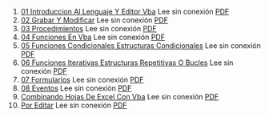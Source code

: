 1. [01 Introduccion Al Lenguaje Y Editor Vba](https://achalmaedison.netlify.app/herramientas-oficina/ofimatica/2022-12-05-01-introduccion-al-lenguaje-y-editor-vba) Lee sin conexión [PDF](https://achalmaedison.netlify.app/herramientas-oficina/ofimatica/2022-12-05-01-introduccion-al-lenguaje-y-editor-vba/index.pdf)
2. [02 Grabar Y Modificar](https://achalmaedison.netlify.app/herramientas-oficina/ofimatica/2022-12-12-02-grabar-y-modificar) Lee sin conexión [PDF](https://achalmaedison.netlify.app/herramientas-oficina/ofimatica/2022-12-12-02-grabar-y-modificar/index.pdf)
3. [03 Procedimientos](https://achalmaedison.netlify.app/herramientas-oficina/ofimatica/2022-12-19-03-procedimientos) Lee sin conexión [PDF](https://achalmaedison.netlify.app/herramientas-oficina/ofimatica/2022-12-19-03-procedimientos/index.pdf)
4. [04 Funciones En Vba](https://achalmaedison.netlify.app/herramientas-oficina/ofimatica/2022-12-26-04-funciones-en-vba) Lee sin conexión [PDF](https://achalmaedison.netlify.app/herramientas-oficina/ofimatica/2022-12-26-04-funciones-en-vba/index.pdf)
5. [05 Funciones Condicionales Estructuras Condicionales](https://achalmaedison.netlify.app/herramientas-oficina/ofimatica/2023-01-02-05-funciones-condicionales-estructuras-condicionales) Lee sin conexión [PDF](https://achalmaedison.netlify.app/herramientas-oficina/ofimatica/2023-01-02-05-funciones-condicionales-estructuras-condicionales/index.pdf)
6. [06 Funciones Iterativas Estructuras Repetitivas O Bucles](https://achalmaedison.netlify.app/herramientas-oficina/ofimatica/2023-01-09-06-funciones-iterativas-estructuras-repetitivas-o-bucles) Lee sin conexión [PDF](https://achalmaedison.netlify.app/herramientas-oficina/ofimatica/2023-01-09-06-funciones-iterativas-estructuras-repetitivas-o-bucles/index.pdf)
7. [07 Formularios](https://achalmaedison.netlify.app/herramientas-oficina/ofimatica/2023-01-16-07-formularios) Lee sin conexión [PDF](https://achalmaedison.netlify.app/herramientas-oficina/ofimatica/2023-01-16-07-formularios/index.pdf)
8. [08 Eventos](https://achalmaedison.netlify.app/herramientas-oficina/ofimatica/2023-01-23-08-eventos) Lee sin conexión [PDF](https://achalmaedison.netlify.app/herramientas-oficina/ofimatica/2023-01-23-08-eventos/index.pdf)
9. [Combinando Hojas De Excel Con Vba](https://achalmaedison.netlify.app/herramientas-oficina/ofimatica/2023-05-31-combinando-hojas-de-excel-con-vba) Lee sin conexión [PDF](https://achalmaedison.netlify.app/herramientas-oficina/ofimatica/2023-05-31-combinando-hojas-de-excel-con-vba/index.pdf)
10. [Por Editar](https://achalmaedison.netlify.app/herramientas-oficina/ofimatica/2024-03-31-por-editar) Lee sin conexión [PDF](https://achalmaedison.netlify.app/herramientas-oficina/ofimatica/2024-03-31-por-editar/index.pdf)
